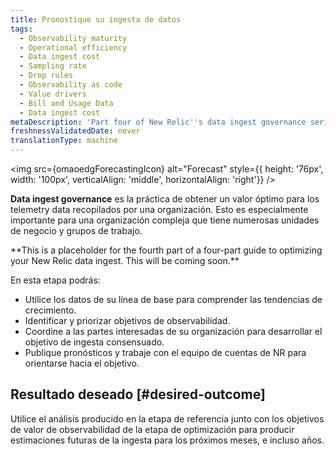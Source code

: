 ```yaml
---
title: Pronostique su ingesta de datos
tags:
  - Observability maturity
  - Operational efficiency
  - Data ingest cost
  - Sampling rate
  - Drop rules
  - Observability as code
  - Value drivers
  - Bill and Usage Data
  - Data ingest cost
metaDescription: 'Part four of New Relic''s data ingest governance series on optimizing how you ingest and use your telemetry data: this focuses on forecasting data ingest.'
freshnessValidatedDate: never
translationType: machine
---
```



<img
  src={omaoedgForecastingIcon}
  alt="Forecast"
  style={{ height: '76px', width: '100px', verticalAlign: 'middle', horizontalAlign: 'right'}}
/>

<DoNotTranslate>**Data ingest governance**</DoNotTranslate> es la práctica de obtener un valor óptimo para los telemetry data recopilados por una organización. Esto es especialmente importante para una organización compleja que tiene numerosas unidades de negocio y grupos de trabajo.

<DoNotTranslate>
  **This is a placeholder for the fourth part of a four-part guide to optimizing your New Relic data ingest. This will be coming soon.**
</DoNotTranslate>

En esta etapa podrás:

* Utilice los datos de su línea de base para comprender las tendencias de crecimiento.
* Identificar y priorizar objetivos de observabilidad.
* Coordine a las partes interesadas de su organización para desarrollar el objetivo de ingesta consensuado.
* Publique pronósticos y trabaje con el equipo de cuentas de NR para orientarse hacia el objetivo.

## Resultado deseado [#desired-outcome]

Utilice el análisis producido en la etapa de referencia junto con los objetivos de valor de observabilidad de la etapa de optimización para producir estimaciones futuras de la ingesta para los próximos meses, e incluso años.